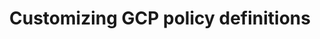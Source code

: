 ---
title: Customizing GCP policy definitions
description: Customize default GCP policies to match BigAnimal's resource configurations   
---